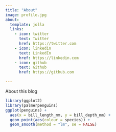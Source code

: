 ```yaml
---
title: "About"
image: profile.jpg
about:
  template: jolla
  links:
    - icon: twitter
      text: Twitter
      href: https://twitter.com
    - icon: linkedin
      text: LinkedIn
      href: https://linkedin.com
    - icon: github
      text: Github
      href: https://github.com

---
```


About this blog

```r
library(ggplot2)
library(palmerpenguins)
ggplot(penguins) +
  aes(x = bill_length_mm, y = bill_depth_mm) +
  geom_point(aes(colour = species)) +
  geom_smooth(method = "lm", se = FALSE)
```
